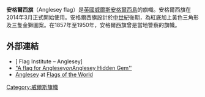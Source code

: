 
{{Infobox flag
| Name = Anglesey
| Article = 
| Type = 
| Image = Flag of Anglesey.svg
| Nickname = 
| Morenicks = 
| Use = 
| Symbol = 
| Proportion = 3:5
| Adoption = 2014年3月
| Design = 
| Designer =
}}
'''安格爾西旗'''（Anglesey flag）是[[英國|英國]][[威爾斯|威爾斯]][[安格爾西島|安格爾西島]]的旗幟。安格爾西旗在2014年3月正式開始使用。安格爾西旗設計於[[中世紀|中世紀]]後期，為紅底加上黃色三角形及三隻金獅圖案。在1857年至1950年，安格爾西旗曾是當地警察的旗幟。
==外部連結==
*[{{Flag Institute|Anglesey}} Flag Institute – Anglesey]
*[http://www.anglesey-hidden-gem.com/a-flag-for-anglesey.html "A flag for Anglesey'' on ''Anglesey Hidden Gem''] {{Wayback|url=http://www.anglesey-hidden-gem.com/a-flag-for-anglesey.html |date=20160423201722 }}
*[http://www.crwflags.com/fotw/flags/gb-w-ang.html Anglesey] {{Wayback|url=http://www.crwflags.com/fotw/flags/gb-w-ang.html |date=20200824221805 }} at [[Flags_of_the_World|Flags of the World]]
[[Category:威爾斯旗幟|Category:威爾斯旗幟]]